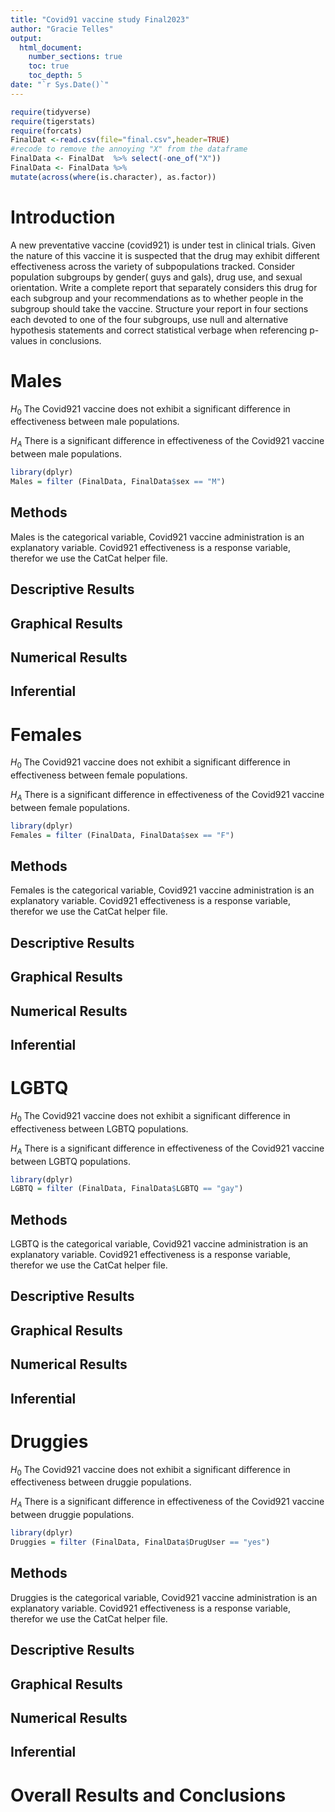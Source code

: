 ```yaml
---
title: "Covid91 vaccine study Final2023"
author: "Gracie Telles"
output: 
  html_document:
    number_sections: true
    toc: true
    toc_depth: 5
date: "`r Sys.Date()`" 
---
```


```r
require(tidyverse)
require(tigerstats)
require(forcats)
FinalDat <-read.csv(file="final.csv",header=TRUE)
#recode to remove the annoying "X" from the dataframe
FinalData <- FinalDat  %>% select(-one_of("X"))
FinalData <- FinalData %>%
mutate(across(where(is.character), as.factor))
```

# Introduction

A new  preventative vaccine (covid921) is under test in clinical trials. Given the nature of this vaccine it is suspected that the drug may exhibit different effectiveness across the variety of subpopulations tracked. Consider population subgroups by gender( guys and gals), drug use, and sexual orientation. Write a complete report that separately considers this drug for each subgroup and your recommendations as to whether people in the subgroup should take the vaccine. Structure your report in four sections each devoted to one of the four subgroups, use null and alternative hypothesis statements and correct statistical verbage when referencing p-values in conclusions.

# Males

$H_0$ The Covid921 vaccine does not exhibit a significant difference in effectiveness between male populations.

$H_A$ There is a significant difference in effectiveness of the Covid921 vaccine between male populations.

```r
library(dplyr)
Males = filter (FinalData, FinalData$sex == "M")
```


## Methods

Males is the categorical variable, Covid921 vaccine administration is an explanatory variable. Covid921 effectiveness is a response variable, therefor we use the CatCat helper file.

## Descriptive Results

## Graphical Results

## Numerical Results

## Inferential


# Females

$H_0$ The Covid921 vaccine does not exhibit a significant difference in effectiveness between female populations.

$H_A$ There is a significant difference in effectiveness of the Covid921 vaccine between female populations.

```r
library(dplyr)
Females = filter (FinalData, FinalData$sex == "F")
```


## Methods

Females is the categorical variable, Covid921 vaccine administration is an explanatory variable. Covid921 effectiveness is a response variable, therefor we use the CatCat helper file.

## Descriptive Results

## Graphical Results

## Numerical Results

## Inferential


# LGBTQ

$H_0$ The Covid921 vaccine does not exhibit a significant difference in effectiveness between LGBTQ populations.

$H_A$ There is a significant difference in effectiveness of the Covid921 vaccine between LGBTQ populations.

```r
library(dplyr)
LGBTQ = filter (FinalData, FinalData$LGBTQ == "gay")
```

## Methods

LGBTQ is the categorical variable, Covid921 vaccine administration is an explanatory variable. Covid921 effectiveness is a response variable, therefor we use the CatCat helper file.

## Descriptive Results

## Graphical Results

## Numerical Results

## Inferential


# Druggies

$H_0$ The Covid921 vaccine does not exhibit a significant difference in effectiveness between druggie populations.

$H_A$ There is a significant difference in effectiveness of the Covid921 vaccine between druggie populations.

```r
library(dplyr)
Druggies = filter (FinalData, FinalData$DrugUser == "yes")
```


## Methods

Druggies is the categorical variable, Covid921 vaccine administration is an explanatory variable. Covid921 effectiveness is a response variable, therefor we use the CatCat helper file.

## Descriptive Results

## Graphical Results

## Numerical Results

## Inferential


# Overall Results and Conclusions